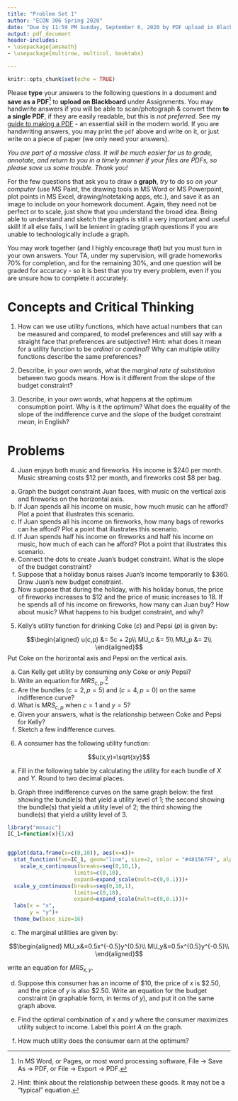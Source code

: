 ```yaml
---
title: "Problem Set 1"
author: "ECON 306 Spring 2020"
date: "Due by 11:59 PM Sunday, September 6, 2020 by PDF upload in Blackboard Assignments"
output: pdf_document
header-includes:
- \usepackage{amsmath}
- \usepackage{multirow, multicol, booktabs}

---
```


```r
knitr::opts_chunk$set(echo = TRUE)
```


Please **type** your answers to the following questions in a document and **save as a PDF**^[In MS Word, or Pages, or most word processing software, File -> Save As -> PDF, or File -> Export -> PDF.] to **upload on Blackboard** under Assignments. You may handwrite answers if you will be able to scan/photograph & convert them **to a single PDF**, if they are easily readable, but this is *not preferred*. See my [guide to making a PDF](/reference/#how-to-make-a-pdf-for-submitting-assignments) - an essential skill in the modern world. If you are handwriting answers, you may print the `pdf` above and write on it, or just write on a piece of paper (we only need your answers). 

*You are part of a massive class. It will be much easier for us to grade, annotate, and return to you in a timely manner if your files are PDFs, so please save us some trouble. Thank you!*

For the few questions that ask you to draw a **graph**, *try* to do so *on your computer* (use MS Paint, the drawing tools in MS Word or MS Powerpoint, plot points in MS Excel, drawing/notetaking apps, etc.), and save it as an image to include on your homework document. Again, they need not be perfect or to scale, just show that you understand the broad idea. Being able to understand and sketch the graphs is still a very important and useful skill! If all else fails, I will be lenient in grading graph questions if you are unable to technologically include a graph. 

You may work together (and I highly encourage that) but you must turn in your own answers. Your TA, under my supervision, will grade homeworks 70% for completion, and for the remaining 30%, and one question will be graded for accuracy - so it is best that you try every problem, even if you are unsure how to complete it accurately.

# Concepts and Critical Thinking

1. How can we use utility functions, which have actual numbers that can be measured and compared, to model preferences and still say with a straight face that preferences are subjective? Hint: what does it mean for a utility function to be *ordinal* or *cardinal*? Why can multiple utility functions describe the same preferences?

\vspace{2in}

2. Describe, in your own words, what the *marginal rate of substitution* between two goods means. How is it different from the slope of the budget constraint? 

\clearpage

3. Describe, in your own words, what happens at the optimum consumption point. Why is it the optimum? What does the equality of the slope of the indifference curve and the slope of the budget constraint *mean*, in English?

\clearpage 

# Problems

4. Juan enjoys both music and fireworks. His income is $240 per month. Music streaming costs $12 per month, and fireworks cost $8 per bag.

a. Graph the budget constraint Juan faces, with music on the vertical axis and fireworks on the horizontal axis.
b. If Juan spends all his income on music, how much music can he afford? Plot a point that illustrates this scenario.
c. If Juan spends all his income on fireworks, how many bags of  reworks can he afford? Plot a point that illustrates this scenario.
d. If Juan spends half his income on fireworks and half his income on music, how much of each can he afford? Plot a point that illustrates this scenario.
e. Connect the dots to create Juan's budget constraint. What is the slope of the budget constraint?
f. Suppose that a holiday bonus raises Juan's income temporarily to $360. Draw Juan's new budget constraint.
g. Now suppose that during the holiday, with his holiday bonus, the price of fireworks increases to $12 and the price of music increases to 18. If he spends all of his income on fireworks, how many can Juan buy?  How about music? What happens to his budget constraint, and why?

\clearpage 

5. Kelly's utility function for drinking Coke ($c$) and Pepsi ($p$) is given by:

$$\begin{aligned}
	u(c,p) &= 5c + 2p\\
	MU_c &= 5\\
	MU_p &= 2\\
\end{aligned}$$
Put Coke on the horizontal axis and Pepsi on the vertical axis. 

a. Can Kelly get utility by consuming *only* Coke or *only* Pepsi?
b. Write an equation for $MRS_{c,p}$.^[Hint: think about the relationship between these goods. It may not be a "typical" equation.]
c. Are the bundles $(c=2, p=5)$ and $(c=4,p=0)$ on the same indifference curve?
d. What is $MRS_{c,p}$ when $c=1$ and $y=5$?
e. Given your answers, what is the relationship between Coke and Pepsi for Kelly?
f. Sketch a few indifference curves.

\clearpage

6. A consumer has the following utility function:

$$u(x,y)=\sqrt{xy}$$

a. Fill in the following table by calculating the utility for each bundle of $X$ and $Y$. Round to two decimal places.

\begin{table}[h!]
		\centering 
		\begin{tabular}{rrrrrrrrrrr}
		& \multicolumn{7}{c}{$Y$}\\
		\parbox[t]{2mm}{\multirow{7}{*}{$X$}} &  & 0 & & 1 & & 2 & & 3 & & \\ \toprule 
		& 0 &  & & & & & & &  \\
		
		& 1 &  & & & & & & &  \\ 
		
		& 2 &  & & & & & & & \\
		
		& 3 &  & & & & & & &  \\ \bottomrule 
		\end{tabular}
\end{table}


b. Graph three indifference curves on the same graph below: the first showing the bundle(s) that yield a utility level of 1; the second showing the bundle(s) that yield a utility level of 2; the third showing the bundle(s) that yield a utility level of 3.

```r
library("mosaic")
IC_1=function(x){1/x}


ggplot(data.frame(x=c(0,10)), aes(x=x))+
  stat_function(fun=IC_1, geom="line", size=2, color = "#481567FF", alpha=0)+
    scale_x_continuous(breaks=seq(0,10,1),
                     limits=c(0,10),
                     expand=expand_scale(mult=c(0,0.1)))+
  scale_y_continuous(breaks=seq(0,10,1),
                     limits=c(0,10),
                     expand=expand_scale(mult=c(0,0.1)))+
  labs(x = "x",
       y = "y")+
  theme_bw(base_size=16)
```

\clearpage

c. The marginal utilities are given by: 

$$\begin{aligned}
MU_x&=0.5x^{-0.5}y^{0.5}\\
MU_y&=0.5x^{0.5}y^{-0.5}\\
\end{aligned}$$

write an equation for $MRS_{x,y}$. 

d. Suppose this consumer has an income of $10, the price of $x$ is $2.50, and the price of $y$ is also $2.50. Write an equation for the budget constraint (in graphable form, in terms of $y$), and put it on the same graph above.

e. Find the optimal combination of $x$ and $y$ where the consumer maximizes utility subject to income. Label this point $A$ on the graph.

f. How much utility does the consumer earn at the optimum?